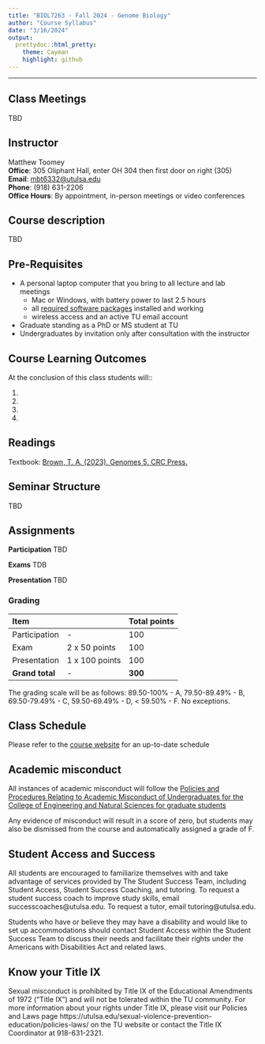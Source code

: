 ```yaml
---
title: "BIOL7263 - Fall 2024 - Genome Biology"
author: "Course Syllabus"
date: "3/16/2024"
output:
  prettydoc::html_pretty:
    theme: Cayman
    highlight: github
---
```


___

## Class Meetings

TBD

## Instructor

Matthew Toomey  
**Office**: 305 Oliphant Hall, enter OH 304 then first door on right (305)  
**Email**: [mbt6332@utulsa.edu](mailto:mbt6332@utulsa.edu)  
**Phone**: (918) 631-2206  
**Office Hours**: By appointment, in-person meetings or video conferences 

## Course description 

TBD

## Pre-Requisites
* A personal laptop computer that you bring to all lecture and lab meetings
    - Mac or Windows, with battery power to last 2.5 hours
    - all [required software packages](CourseMaterials/InstallationInstructions.html) installed and working
    - wireless access and an active TU email account
* Graduate standing as a PhD or MS student at TU
* Undergraduates by invitation only after consultation with the instructor

## Course Learning Outcomes
At the conclusion of this class students will::

1.   
2. 
3. 
4. 


## Readings

Textbook: [Brown, T. A. (2023). Genomes 5. CRC Press.](https://www.routledge.com/Genomes-5/Brown/p/book/9780367674076)

## Seminar Structure

TBD 

## Assignments

**Participation** TBD

**Exams** TDB

**Presentation** TBD  

### Grading 

Item |   | Total points  
:------------  | :-------------  | :------------
Participation  | -  | 100   
Exam  | 2 x 50 points  | 100   
Presentation | 1 x 100 points  | 100  
 **Grand total**  | -  | **300**

The grading scale will be as follows:  89.50-100% - A, 79.50-89.49% - B, 69.50-79.49% - C, 59.50-69.49% - D, < 59.50% - F. No exceptions. 

## Class Schedule

Please refer to the [course website](index.html) for an up-to-date schedule

## Academic misconduct

All instances of academic misconduct will follow the [Policies and Procedures Relating to Academic Misconduct of Undergraduates for the College of Engineering and Natural Sciences for graduate students](https://univoftulsa.sharepoint.com/sites/AcademicAffairs/academicpolicies/Shared%20Documents/Forms/AllItems.aspx?id=/sites/AcademicAffairs/academicpolicies/Shared%20Documents/Graduate%20School%20Academic%20Misconduct%20Policy-%20August%202017.pdf&parent=/sites/AcademicAffairs/academicpolicies/Shared%20Documents)

Any evidence of misconduct will result in a score of zero, but students may also be dismissed from the course and automatically assigned a grade of F.

## Student Access and Success

All students are encouraged to familiarize themselves with and take advantage of services provided by The Student Success Team, including Student Access, Student Success Coaching, and tutoring. To request a student success coach to improve study skills, email successcoaches@utulsa.edu. To request a tutor, email tutoring@utulsa.edu.

Students who have or believe they may have a disability and would like to set up accommodations should contact Student Access within the Student Success Team to discuss their needs and facilitate their rights under the Americans with Disabilities Act and related laws. 

## Know your Title IX

Sexual misconduct is prohibited by Title IX of the Educational Amendments of 1972 ("Title IX") and will not be tolerated within the TU community.  For more information about your rights under Title IX, please visit our Policies and Laws page https://utulsa.edu/sexual-violence-prevention-education/policies-laws/ on the TU website or contact the Title IX Coordinator at 918-631-2321.  



